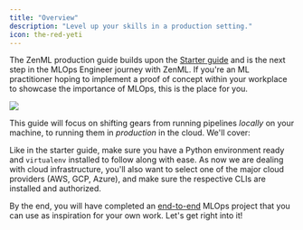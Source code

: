 ```yaml
---
title: "Overview"
description: "Level up your skills in a production setting."
icon: the-red-yeti
---
```


The ZenML production guide builds upon the [Starter guide](/user-guide/guides/starter-guide) and is the next step in the MLOps Engineer journey with ZenML. If you're an ML practitioner hoping to implement a proof of concept within your workplace to showcase the importance of MLOps, this is the place for you.
<Frame caption="ZenML simplifies development of MLOps pipelines that can span multiple production stacks.">
  <img src="/_assets/user-guide/Fstack_showcase.png" />
</Frame>

This guide will focus on shifting gears from running pipelines _locally_ on your machine, to running them in _production_ in the cloud. We'll cover:

<CardGroup cols={2}>
  <Card title="Deploying ZenML" icon="rocket" href="/user-guide/guides/production-guide/deploying-zenml" horizontal/>
  <Card title="Understanding stacks" icon="layer-group" href="/user-guide/guides/production-guide/understand-stacks"horizontal />
  <Card title="Connecting remote storage" icon="database" href="/user-guide/guides/production-guide/remote-storage" horizontal/>
  <Card title="Orchestrating on the cloud" icon="cloud" href="/user-guide/guides/production-guide/cloud-orchestration"horizontal />
  <Card title="Configuring the pipeline to scale compute" icon="sliders" href="/user-guide/guides/production-guide/configure-pipeline" horizontal/>
  <Card title="Configure a code repository" icon="code-branch" href="/user-guide/guides/production-guide/connect-code-repository" horizontal/>
</CardGroup>

Like in the starter guide, make sure you have a Python environment ready and `virtualenv` installed to follow along with ease. As now we are dealing with cloud infrastructure, you'll also want to select one of the major cloud providers (AWS, GCP, Azure), and make sure the respective CLIs are installed and authorized.

By the end, you will have completed an [end-to-end](/user-guide/guides/production-guide/end-to-end) MLOps project that you can use as inspiration for your own work. Let's get right into it!

